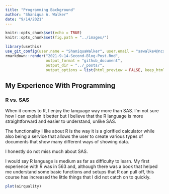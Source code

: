 ```yaml
---
title: "Programming Background"
author: "Shaniqua A. Walker"
date: "9/14/2021"
---
```


```r
knitr::opts_chunk$set(echo = TRUE)
knitr::opts_chunk$set(fig.path = "../images/")
```

```r
library(usethis)
use_git_config(user.name = "ShaniquaWalker", user.email = "sawalke4@ncsu.edu")
rmarkdown::render("2021-9-14-Second-Blog-Post.Rmd", 
                  output_format = "github_document", 
                  output_dir = "../_posts/",
                  output_options = list(html_preview = FALSE, keep_html = FALSE))
```

## My Experience With Programming

### R vs. SAS
When it comes to R, I enjoy the language way more than SAS. I'm not sure how I can explain it better but I believe that the R language is more straightforward and easier to understand, unlike SAS. 

The functionality I like about R is the way it is a glorified calculator while also being a service that allows the user to create various types of documents that show many different ways of showing data. 

I honestly do not miss much about SAS.

I would say R language is medium as far as difficulty to learn. My first experience with R was in 563 and, although there was a book that helped me understand some basic functions and setups that R can pull off, this course has increased the little things that I did not catch on to quickly.

```r
plot(airquality)
```